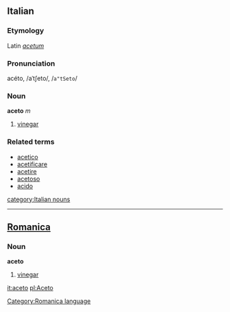 ==Italian==
===Etymology===
Latin ''[[acetum]]''
===Pronunciation===
acéto, /aˈtʃeto/, /<tt>a"tSeto</tt>/
===Noun===
'''aceto''' ''m''

# [[vinegar]]

===Related terms===
*[[acetico]]
*[[acetificare]]
*[[acetire]]
*[[acetoso]]
*[[acido]]

[[category:Italian nouns]]
----

==[[Romanica]]==
[[Category:Romanica language]]
===Noun===
'''aceto'''
#[[vinegar]]

[[it:aceto]]
[[pl:Aceto]]